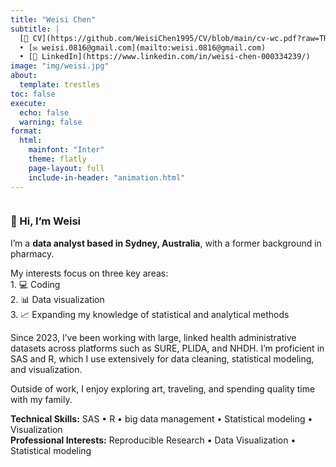 ```yaml
---
title: "Weisi Chen"
subtitle: |
  [📄 CV](https://github.com/WeisiChen1995/CV/blob/main/cv-wc.pdf?raw=TRUE)
  • [✉️ weisi.0816@gmail.com](mailto:weisi.0816@gmail.com)
  • [🔗 LinkedIn](https://www.linkedin.com/in/weisi-chen-000334239/)
image: "img/weisi.jpg"
about:
  template: trestles
toc: false
execute: 
  echo: false
  warning: false
format:
  html:
    mainfont: "Inter"
    theme: flatly
    page-layout: full
    include-in-header: "animation.html"
---
```


<style>
/* Force circular profile picture */
.about-image,
.quarto-about-trestles .about-image,
.quarto-about .about-image {
  width: 300x !important;
  height: 400px !important;
  border-radius: 50% !important; /* round container */
  overflow: hidden !important;   /* crop any overflow */
  display: flex !important;
  justify-content: center;
  align-items: center;
  margin: 0 auto !important;
}

.about-image img,
.quarto-about-trestles .about-image img,
.quarto-about .about-image img {
  width: 100% !important;
  height: 100% !important;
  object-fit: cover !important; /* fill container without stretching */
  border-radius: 50% !important; /* round image */
}
</style>





:::{#me .columns}
::: {.column width="90%"}
### 👋 Hi, I’m Weisi
I’m a **data analyst based in Sydney, Australia**, with a former background in pharmacy. <br>

My interests focus on three key areas:  
1. 💻 Coding <br>
2. 📊 Data visualization  <br>
3. 📈 Expanding my knowledge of statistical and analytical methods <br>

Since 2023, I’ve been working with large, linked health administrative datasets across platforms such as SURE, PLIDA, and NHDH. I’m proficient in SAS and R, which I use extensively for data cleaning, statistical modeling, and visualization.

Outside of work, I enjoy exploring art, traveling, and spending quality time with my family.

**Technical Skills:** SAS • R • big data management • Statistical modeling • Visualization <br>
**Professional Interests:** Reproducible Research • Data Visualization • Statistical modeling <br>

:::


:::




